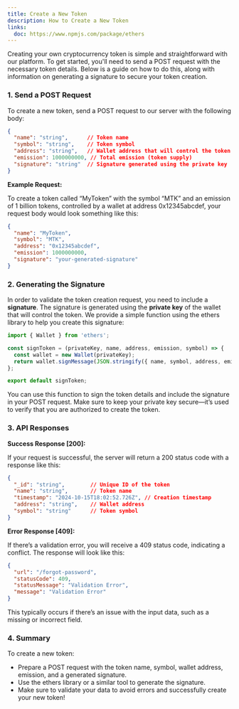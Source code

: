 ```yaml
---
title: Create a New Token
description: How to Create a New Token
links:
  doc: https://www.npmjs.com/package/ethers
---
```


Creating your own cryptocurrency token is simple and straightforward with our platform. To get started, you'll need to send a POST request with the necessary token details. Below is a guide on how to do this, along with information on generating a signature to secure your token creation.

### 1. Send a POST Request

To create a new token, send a POST request to our server with the following body:

```json
{
  "name": "string",      // Token name
  "symbol": "string",    // Token symbol
  "address": "string",   // Wallet address that will control the token
  "emission": 1000000000, // Total emission (token supply)
  "signature": "string"  // Signature generated using the private key
}
```

**Example Request:**

To create a token called “MyToken” with the symbol “MTK” and an emission of 1 billion tokens, controlled by a wallet at address 0x12345abcdef, your request body would look something like this:


```json
{
  "name": "MyToken",
  "symbol": "MTK",
  "address": "0x12345abcdef",
  "emission": 1000000000,
  "signature": "your-generated-signature"
}
```

### 2. Generating the Signature

In order to validate the token creation request, you need to include a **signature**. The signature is generated using the **private key** of the wallet that will control the token. We provide a simple function using the ethers library to help you create this signature:

```ts
import { Wallet } from 'ethers';

const signToken = (privateKey, name, address, emission, symbol) => {
  const wallet = new Wallet(privateKey);
  return wallet.signMessage(JSON.stringify({ name, symbol, address, emission }));
};

export default signToken;
```

You can use this function to sign the token details and include the signature in your POST request. Make sure to keep your private key secure—it’s used to verify that you are authorized to create the token.


### 3. API Responses

**Success Response [200]:**

If your request is successful, the server will return a 200 status code with a response like this:

```json
{
  "_id": "string",        // Unique ID of the token
  "name": "string",       // Token name
  "timestamp": "2024-10-15T18:02:52.726Z", // Creation timestamp
  "address": "string",    // Wallet address
  "symbol": "string"      // Token symbol
}
```

**Error Response [409]:**

If there’s a validation error, you will receive a 409 status code, indicating a conflict. The response will look like this:

```json
{
  "url": "/forgot-password",
  "statusCode": 409,
  "statusMessage": "Validation Error",
  "message": "Validation Error"
}
```

This typically occurs if there’s an issue with the input data, such as a missing or incorrect field.

### 4. Summary

To create a new token:

* Prepare a POST request with the token name, symbol, wallet address, emission, and a generated signature.
* Use the ethers library or a similar tool to generate the signature.
* Make sure to validate your data to avoid errors and successfully create your new token!